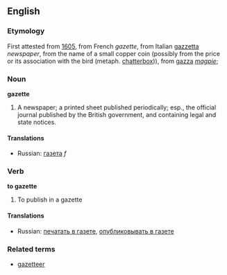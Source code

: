 ==English==
===Etymology===
First attested from [[w:1605|1605]], from French ''gazette'', from Italian [[gazzetta]] ''newspaper'', from the name of a small copper coin (possibly from the price or its association with the bird (metaph. [[chatterbox]])), from [[gazza]] ''[[magpie]]''; 
===Noun===
'''gazette'''

#A newspaper; a printed sheet published periodically; esp., the official journal published by the British government, and containing legal and state notices.
====Translations====
*Russian: [[газета]] ''f''

===Verb===
'''to gazette'''
#To publish in a gazette
====Translations====
*Russian: [[печатать в газете]], [[опубликовывать в газете]]
===Related terms===
*[[gazetteer]]
